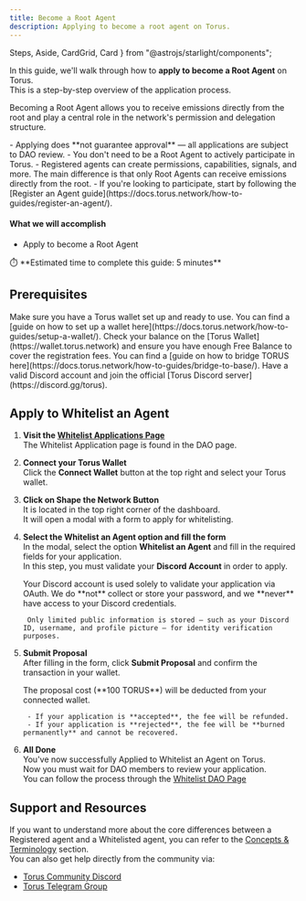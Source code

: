 ```yaml
---
title: Become a Root Agent
description: Applying to become a root agent on Torus.
---
```


  Steps,
  Aside,
  CardGrid,
  Card
} from "@astrojs/starlight/components";


In this guide, we'll walk through how to **apply to become a Root Agent** on Torus.  
This is a step-by-step overview of the application process.

Becoming a Root Agent allows you to receive emissions directly from the root and play a central role in the network's permission and delegation structure.  

<Aside>
- Applying does **not guarantee approval** — all applications are subject to DAO review.  
- You don't need to be a Root Agent to actively participate in Torus.  
- Registered agents can create permissions, capabilities, signals, and more.  
  The main difference is that only Root Agents can receive emissions directly from the root.  
- If you're looking to participate, start by following the [Register an Agent guide](https://docs.torus.network/how-to-guides/register-an-agent/).
</Aside>

#### What we will accomplish

- Apply to become a Root Agent

<Aside>
⏱️ **Estimated time to complete this guide: 5 minutes**
</Aside>

## Prerequisites

<CardGrid>
  <Card title="Torus Wallet" icon="seti:license">
    Make sure you have a Torus wallet set up and ready to use.
    You can find a [guide on how to set up a wallet here](https://docs.torus.network/how-to-guides/setup-a-wallet/).
  </Card>
  <Card title="Torus Balance" icon="seti:shell">
    Check your balance on the [Torus Wallet](https://wallet.torus.network) and ensure you have enough Free Balance to cover the registration fees.
    You can find a [guide on how to bridge TORUS here](https://docs.torus.network/how-to-guides/bridge-to-base/).
  </Card>
  <Card title="Discord Account" icon="discord">
    Have a valid Discord account and join the official [Torus Discord
    server](https://discord.gg/torus).
  </Card>
</CardGrid>


## Apply to Whitelist an Agent

<Steps>

1. **Visit the [Whitelist Applications Page](https://dao.torus.network/whitelist-applications)**  
    The Whitelist Application page is found in the DAO page.

2. **Connect your Torus Wallet**  
   Click the **Connect Wallet** button at the top right and select your Torus wallet.  

3. **Click on Shape the Network Button**  
    It is located in the top right corner of the dashboard.  
    It will open a modal with a form to apply for whitelisting.
    <ClickableImage src={daoShapeTheNetwork} alt="Shape the network button" />

4. **Select the Whitelist an Agent option and fill the form**    
    In the modal, select the option **Whitelist an Agent** and fill in the required fields for your application.    
    In this step, you must validate your **Discord Account** in order to apply.
    <Aside>
        Your Discord account is used solely to validate your application via OAuth.  
        We do **not** collect or store your password, and we **never** have access to your Discord credentials.

        Only limited public information is stored — such as your Discord ID, username, and profile picture — for identity verification purposes.
    </Aside>


    <ClickableImage src={selectTheWhitelistOption} alt="Select whitelist option" />

5. **Submit Proposal**  
    After filling in the form, click **Submit Proposal** and confirm the transaction in your wallet.
    <Aside>
        The proposal cost (**100 TORUS**) will be deducted from your connected wallet.

        - If your application is **accepted**, the fee will be refunded.  
        - If your application is **rejected**, the fee will be **burned permanently** and cannot be recovered.
    </Aside>

      
6. **All Done**   
   You've now successfully Applied to Whitelist an Agent on Torus.  
   Now you must wait for DAO members to review your application.  
   You can follow the process through the [Whitelist DAO Page](https://dao.torus.network/whitelist-applications)
</Steps>


## Support and Resources
   If you want to understand more about the core differences between a Registered agent and a Whitelisted agent, you can refer to the [Concepts & Terminology](https://docs.torus.network/getting-started/concepts/) section.  
   You can also get help directly from the community via:

   - [Torus Community Discord](https://discord.gg/torus)  
   - [Torus Telegram Group](https://t.me/torusnetwork)  

